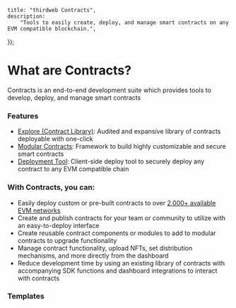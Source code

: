 
	title: "thirdweb Contracts",
	description:
		"Tools to easily create, deploy, and manage smart contracts on any EVM compatible blockchain.",
});

# What are Contracts?

Contracts is an end-to-end development suite which provides tools to develop, deploy, and manage smart contracts

### Features

- [Explore (Contract Library)](/contracts/explore/overview): Audited and expansive library of contracts deployable with one-click
- [Modular Contracts](/contracts/modular-contracts/overview): Framework to build highly customizable and secure smart contracts
- [Deployment Tool](/contracts/deploy/overview): Client-side deploy tool to securely deploy any contract to any EVM compatible chain

<OpenSourceCard title="Contracts" href="https://github.com/thirdweb-dev/contracts" />

### With Contracts, you can:

- Easily deploy custom or pre-built contracts to over [2,000+ available EVM networks](https://thirdweb.com/chainlist)
- Create and publish contracts for your team or community to utilize with an easy-to-deploy interface
- Create reusable contract components or modules to add to modular contracts to upgrade functionality
- Manage contract functionality, upload NFTs, set distribution mechanisms, and more directly from the dashboard
- Reduce development time by using an existing library of contracts with accompanying SDK functions and dashboard integrations to interact with contracts

### Templates

<ExpandableGrid>

<GithubTemplateCard
	title="Hardhat JavaScript Starter"
	href="https://github.com/thirdweb-example/hardhat-javascript-starter"
/>

<GithubTemplateCard
	title="Hardhat TypeScript Starter"
	href="https://github.com/thirdweb-example/hardhat-typescript-starter"
/>

<GithubTemplateCard
	title="Forge Starter"
	href="https://github.com/thirdweb-example/forge-starter"
/>

<GithubTemplateCard
	title="Solidity Hello World"
	href="https://github.com/thirdweb-example/solidity-hello-world"
/>

<GithubTemplateCard
	title="Smart Account Upgrades"
	href="https://github.com/thirdweb-example/smart-account-upgrades"
/>

<GithubTemplateCard
	title="Tiered Loyalty Contract"
	href="https://github.com/thirdweb-example/tiered-loyalty-contract"
/>

<GithubTemplateCard
	title="ERC-6551"
	href="https://github.com/thirdweb-example/erc-6551"
/>

<GithubTemplateCard
	title="Anvil Local Node"
	href="https://github.com/thirdweb-example/anvil-local-node"
/>

<GithubTemplateCard
	title="Soulbound Token"
	href="https://github.com/thirdweb-example/soulbound-token"
/>

<GithubTemplateCard
	title="Onchain NFT Metadata"
	href="https://github.com/thirdweb-example/on-chain-nft-metadata"
/>

<GithubTemplateCard
	title="ERC-721 NFT Collection with Deploy & Hardhat"
	href="https://github.com/thirdweb-example/erc721a-thirdweb-deploy"
/>

<GithubTemplateCard
	title="Token Gated Account"
	href="https://github.com/thirdweb-example/token-gated-account"
/>

</ExpandableGrid>
